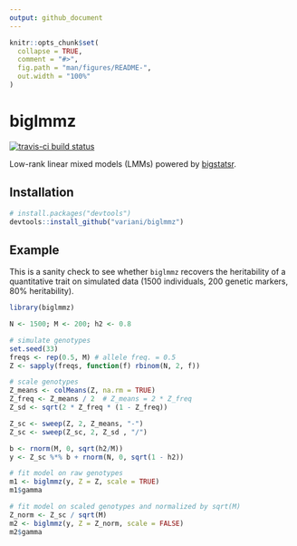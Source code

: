 ```yaml
---
output: github_document
---
```


<!-- README.md is generated from README.Rmd. Please edit that file -->

```r
knitr::opts_chunk$set(
  collapse = TRUE,
  comment = "#>",
  fig.path = "man/figures/README-",
  out.width = "100%"
)
```

# biglmmz

[![travis-ci build status](https://travis-ci.org/variani/biglmmz.svg?branch=master)](https://travis-ci.org/variani/biglmmz)

Low-rank linear mixed models (LMMs) powered by [bigstatsr](https://github.com/privefl/bigstatsr).

## Installation

``` r
# install.packages("devtools")
devtools::install_github("variani/biglmmz")
```

## Example

This is a sanity check to see whether
`biglmmz` recovers the heritability of a quantitative trait on simulated data
(1500 individuals, 200 genetic markers, 80% heritability).

```r
library(biglmmz)

N <- 1500; M <- 200; h2 <- 0.8

# simulate genotypes
set.seed(33)
freqs <- rep(0.5, M) # allele freq. = 0.5
Z <- sapply(freqs, function(f) rbinom(N, 2, f)) 

# scale genotypes
Z_means <- colMeans(Z, na.rm = TRUE)
Z_freq <- Z_means / 2  # Z_means = 2 * Z_freq
Z_sd <- sqrt(2 * Z_freq * (1 - Z_freq))

Z_sc <- sweep(Z, 2, Z_means, "-")
Z_sc <- sweep(Z_sc, 2, Z_sd , "/")

b <- rnorm(M, 0, sqrt(h2/M))
y <- Z_sc %*% b + rnorm(N, 0, sqrt(1 - h2))

# fit model on raw genotypes
m1 <- biglmmz(y, Z = Z, scale = TRUE)
m1$gamma

# fit model on scaled genotypes and normalized by sqrt(M)
Z_norm <- Z_sc / sqrt(M)
m2 <- biglmmz(y, Z = Z_norm, scale = FALSE)
m2$gamma
```

